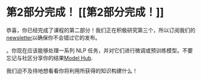 # 第2部分完成！ [[第2部分完成！]]

恭喜，你已经完成了课程的第二部分！我们正在积极研究第三个，所以订阅我们的[newsletter](https://huggingface.curated.co/)以确保你不会错过它的发布。

。你现在应该能够处理一系列 NLP 任务，并对它们进行微调或预训练模型。不要忘记与社区分享你的结果[Model Hub](https://huggingface.co/models).

我们迫不及待地想看看你将利用所获得的知识构建什么！
